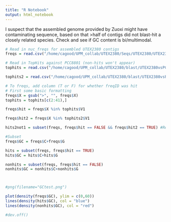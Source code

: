```yaml
---
title: "R Notebook"
output: html_notebook
---
```


I suspect that the assembled genome provided by Zuoxi might have contaminating sequence, based on that >half of contigs did not blast-hit a closely related species. Check and see if GC content is bi/multimodal. 

```r
# Read in nuc_freqs for assembled UTEX2380 contigs
freqs = read.csv("/home/cagood/UPM_collab/UTEX2380/Seqs/UTEX2380/UTEX2380_oneline.fa_freq.tsv", sep = '\t')

# Read in TopHits against PCC8801 (non-hits won't appear)
tophits = read.csv("/home/cagood/UPM_collab/UTEX2380/blast/UTEX2380vsPCC8801.out_TopHits", header = F, sep = '\t')

tophits2 = read.csv("/home/cagood/UPM_collab/UTEX2380/blast/UTEX2380vsPCC7942.out_TopHits", header = F, sep = '\t')

# To freqs, add column (T or F) for whether freqID was hit
# First some basic formatting
freqs$X = gsub(">", "", freqs$X)
tophits = tophits[c(2:41),]

freqs$hit = freqs$X %in% tophits$V1 

freqs$hit2 = freqs$X %in% tophits2$V1

hits2not1 = subset(freqs, freqs$hit == FALSE && freqs$hit2 == TRUE) #Returns 0, fo ALL hits in 2 (less related) are in 1. 

#Subset
freqs$GC = freqs$C+freqs$G

hits = subset(freqs, freqs$hit == TRUE)
hits$GC = hits$C+hits$G

nonhits = subset(freqs, freqs$hit == FALSE)
nonhits$GC = nonhits$C+nonhits$G



#png(filename="GCtest.png")

plot(density(freqs$GC), ylim = c(0,60))
lines(density(hits$GC), col = "blue")
lines(density(nonhits$GC), col = "red")

#dev.off()
```

